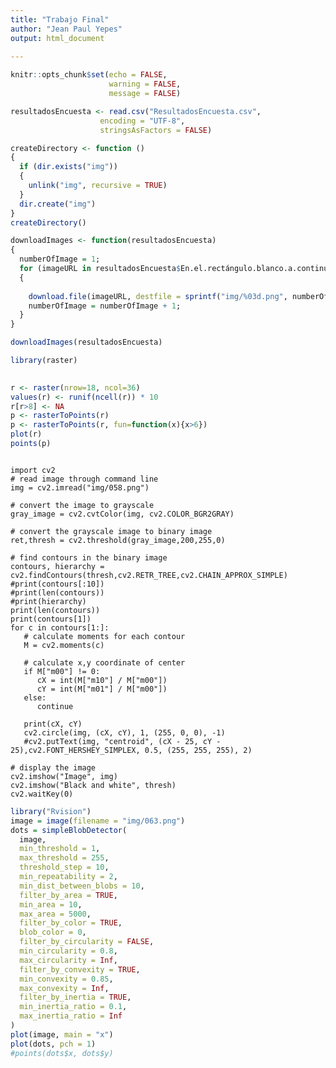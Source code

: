 ```yaml
---
title: "Trabajo Final"
author: "Jean Paul Yepes"
output: html_document
    
---
```



```r
knitr::opts_chunk$set(echo = FALSE,
                      warning = FALSE,
                      message = FALSE)
```


```r
resultadosEncuesta <- read.csv("ResultadosEncuesta.csv",
                    encoding = "UTF-8",
                    stringsAsFactors = FALSE)
```

```r
createDirectory <- function ()
{
  if (dir.exists("img"))
  {
    unlink("img", recursive = TRUE)
  }
  dir.create("img")
}
createDirectory()
```



```r
downloadImages <- function(resultadosEncuesta)
{
  numberOfImage = 1;
  for (imageURL in resultadosEncuesta$En.el.rectángulo.blanco.a.continuación..ponga.50.puntos.de.manera.aleatoria)
  {
    
    download.file(imageURL, destfile = sprintf("img/%03d.png", numberOfImage), method = "wget")
    numberOfImage = numberOfImage + 1;
  }
}

downloadImages(resultadosEncuesta)
```


```r
library(raster)

 
r <- raster(nrow=18, ncol=36)
values(r) <- runif(ncell(r)) * 10
r[r>8] <- NA
p <- rasterToPoints(r)
p <- rasterToPoints(r, fun=function(x){x>6})
plot(r)
points(p)

```

```r

```



```python3
import cv2
# read image through command line
img = cv2.imread("img/058.png")

# convert the image to grayscale
gray_image = cv2.cvtColor(img, cv2.COLOR_BGR2GRAY)

# convert the grayscale image to binary image
ret,thresh = cv2.threshold(gray_image,200,255,0)

# find contours in the binary image
contours, hierarchy = cv2.findContours(thresh,cv2.RETR_TREE,cv2.CHAIN_APPROX_SIMPLE)
#print(contours[:10])
#print(len(contours))
#print(hierarchy)
print(len(contours))
print(contours[1])
for c in contours[1:]:
   # calculate moments for each contour
   M = cv2.moments(c)

   # calculate x,y coordinate of center
   if M["m00"] != 0:
      cX = int(M["m10"] / M["m00"])
      cY = int(M["m01"] / M["m00"])
   else:
      continue

   print(cX, cY)
   cv2.circle(img, (cX, cY), 1, (255, 0, 0), -1)
   #cv2.putText(img, "centroid", (cX - 25, cY - 25),cv2.FONT_HERSHEY_SIMPLEX, 0.5, (255, 255, 255), 2)

# display the image
cv2.imshow("Image", img)
cv2.imshow("Black and white", thresh)
cv2.waitKey(0)

```



```r
library("Rvision")
image = image(filename = "img/063.png")
dots = simpleBlobDetector(
  image,
  min_threshold = 1,
  max_threshold = 255,
  threshold_step = 10,
  min_repeatability = 2,
  min_dist_between_blobs = 10,
  filter_by_area = TRUE,
  min_area = 10,
  max_area = 5000,
  filter_by_color = TRUE,
  blob_color = 0,
  filter_by_circularity = FALSE,
  min_circularity = 0.8,
  max_circularity = Inf,
  filter_by_convexity = TRUE,
  min_convexity = 0.85,
  max_convexity = Inf,
  filter_by_inertia = TRUE,
  min_inertia_ratio = 0.1,
  max_inertia_ratio = Inf
)
plot(image, main = "x")
plot(dots, pch = 1)
#points(dots$x, dots$y)
```
```r


```





